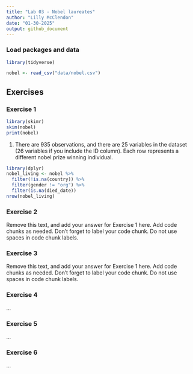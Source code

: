 ```yaml
---
title: "Lab 03 - Nobel laureates"
author: "Lilly McClendon"
date: "01-30-2025"
output: github_document
---
```


### Load packages and data

```r
library(tidyverse) 
```

```r
nobel <- read_csv("data/nobel.csv")
```

## Exercises

### Exercise 1

```r
library(skimr)
skim(nobel)
print(nobel)
```

1. There are 935 observations, and there are 25 variables in the dataset (26 variables if you include the ID column). Each row represents a different nobel prize winning individual. 


```r
library(dplyr)
nobel_living <- nobel %>% 
  filter(!is.na(country)) %>% 
  filter(gender != "org") %>% 
  filter(is.na(died_date))
nrow(nobel_living)
```


### Exercise 2

Remove this text, and add your answer for Exercise 1 here.
Add code chunks as needed.
Don't forget to label your code chunk.
Do not use spaces in code chunk labels.

### Exercise 3

Remove this text, and add your answer for Exercise 1 here.
Add code chunks as needed.
Don't forget to label your code chunk.
Do not use spaces in code chunk labels.

### Exercise 4

...

### Exercise 5

...

### Exercise 6

...
